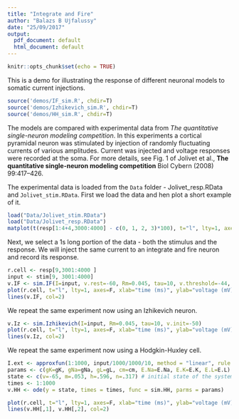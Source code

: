 ```yaml
---
title: "Integrate and Fire"
author: "Balazs B Ujfalussy"
date: "25/09/2017"
output:
  pdf_document: default
  html_document: default
---
```


```r
knitr::opts_chunk$set(echo = TRUE)
```


This is a demo for illustrating the response of different neuronal models to somatic current injections. 

```r
source('demos/IF_sim.R', chdir=T)
source('demos/Izhikevich_sim.R', chdir=T)
source('demos/HH_sim.R', chdir=T)
```

The models are compared with experimental data from *The quantitative single-neuron modeling competition*. In this experiments a cortical pyramidal neuron was stimulated by injection of randomly fluctuating currents of various amplitudes. Current was injected and voltage responses were recorded at the soma. For more details, see Fig. 1 of Jolivet et al., **The quantitative single-neuron modeling competition** Biol Cybern (2008) 99:417–426. 

The experimental data is loaded from the `Data` folder - Jolivet_resp.RData and `Jolivet_stim.RData`. First we load the data and hen plot a short example of it.

```r
load("Data/Jolivet_stim.RData")
load("Data/Jolivet_resp.RData")
matplot(t(resp[1:4+4,3000:4000] - c(0, 1, 2, 3)*100), t="l", lty=1, axes=F, xlab="time (ms)", ylab="voltage (mV)"); axis(1); axis(2, c(-350, -325, -300, -257), c(-50, -25, 0, 25), las=2)
```

Next, we select a 1s long portion of the data - both the stimulus and the response. We will inject the same current to an integrate and fire neuron and record its response.


```r
r.cell <- resp[9,3001:4000 ]
input <- stim[9, 3001:4000]
v.IF <- sim.IF(I=input, v.rest=-60, Rm=0.045, tau=10, v.threshold=-44, v.reset=-50)
plot(r.cell, t="l", lty=1, axes=F, xlab="time (ms)", ylab="voltage (mV)"); axis(1); axis(2, las=2)
lines(v.IF, col=2)
```

We repeat the same experiment now using an Izhikevich neuron.

```r
v.Iz <- sim.Izhikevich(I=input, Rm=0.045, tau=10, v.init=-50)
plot(r.cell, t="l", lty=1, axes=F, xlab="time (ms)", ylab="voltage (mV)"); axis(1); axis(2, las=2)
lines(v.Iz, col=2)
```


We repeat the same experiment now using a Hodgkin-Huxley cell.

```r
I.ext <- approxfun(1:1000, input/1000/1000/10, method = "linear", rule = 2) # this is necessary to provide input for a the differential equation system
params <- c(gK=gK, gNa=gNa, gL=gL, cm=cm, E.Na=E.Na, E.K=E.K, E.L=E.L) # parameters of the system. 
state <- c(v=-65, m=.053, h=.596, n=.317) # initial state of the system
times <- 1:1000
v.HH <- ode(y = state, times = times, func = sim.HH, parms = params) 
```


```r
plot(r.cell, t="l", lty=1, axes=F, xlab="time (ms)", ylab="voltage (mV)"); axis(1); axis(2, las=2)
lines(v.HH[,1], v.HH[,2], col=2)
```

